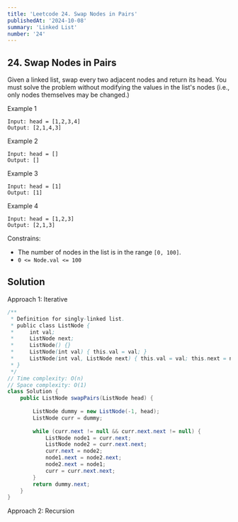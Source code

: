 ```yaml
---
title: 'Leetcode 24. Swap Nodes in Pairs'
publishedAt: '2024-10-08'
summary: 'Linked List'
number: '24'
---
```


## 24. Swap Nodes in Pairs

Given a linked list, swap every two adjacent nodes and return its head. You must solve the problem without modifying the values in the list's nodes (i.e., only nodes themselves may be changed.)

Example 1
`````
Input: head = [1,2,3,4]
Output: [2,1,4,3]
`````

Example 2
`````
Input: head = []
Output: []
`````

Example 3
`````
Input: head = [1]
Output: [1]
`````

Example 4
`````
Input: head = [1,2,3]
Output: [2,1,3]
`````

Constrains:
- The number of nodes in the list is in the range `[0, 100]`.
- `0 <= Node.val <= 100`

## Solution
Approach 1: Iterative
````JAVA
/**
 * Definition for singly-linked list.
 * public class ListNode {
 *     int val;
 *     ListNode next;
 *     ListNode() {}
 *     ListNode(int val) { this.val = val; }
 *     ListNode(int val, ListNode next) { this.val = val; this.next = next; }
 * }
 */
// Time complexity: O(n)
// Space complexity: O(1)
class Solution {
    public ListNode swapPairs(ListNode head) {
        
        ListNode dummy = new ListNode(-1, head);
        ListNode curr = dummy;
        
        while (curr.next != null && curr.next.next != null) {
            ListNode node1 = curr.next;
            ListNode node2 = curr.next.next;
            curr.next = node2;
            node1.next = node2.next;
            node2.next = node1;
            curr = curr.next.next;
        }       
        return dummy.next;
    }
}
````

Approach 2: Recursion